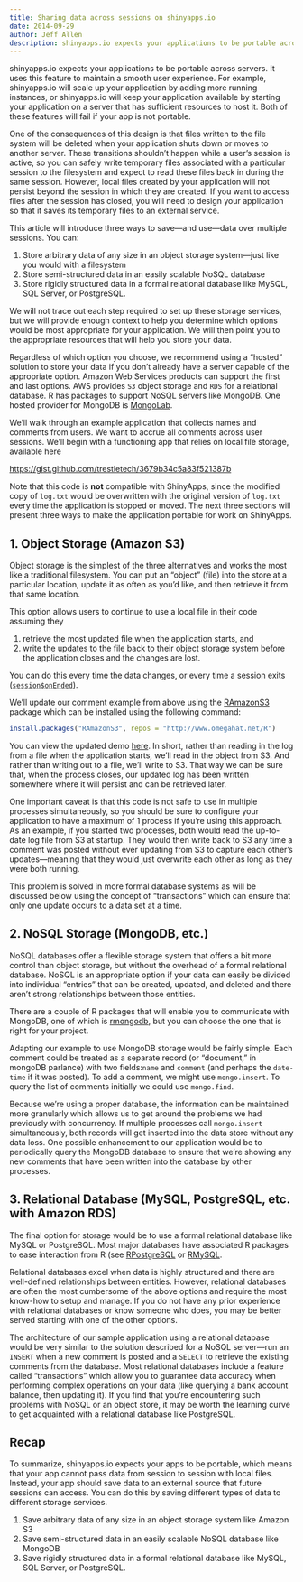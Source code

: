 ```yaml
---
title: Sharing data across sessions on shinyapps.io
date: 2014-09-29
author: Jeff Allen
description: shinyapps.io expects your applications to be portable across servers. It uses this feature to maintain a smooth user experience. For example, shinyapps.io will scale up your application by adding more running instances, or shinyapps.io will keep your application available by starting your application on a server that has sufficient resources to host it. Both of these features will fail if your app is not portable.
---
```


shinyapps.io expects your applications to be portable across servers. It uses this feature to maintain a smooth user experience. For example, shinyapps.io will scale up your application by adding more running instances, or shinyapps.io will keep your application available by starting your application on a server that has sufficient resources to host it. Both of these features will fail if your app is not portable.

One of the consequences of this design is that files written to the file system will be deleted when your application shuts down or moves to another server. These transitions shouldn't happen while a user's session is active, so you can safely write temporary files associated with a particular session to the filesystem and expect to read these files back in during the same session. However, local files created by your application will not persist beyond the session in which they are created. If you want to access files after the session has closed, you will need to design your application so that it saves its temporary files to an external service.

This article will introduce three ways to save—and use—data over multiple sessions. You can: 

1. Store arbitrary data of any size in an object storage system—just like you would with a filesystem 
2. Store semi-structured data in an easily scalable NoSQL database
3. Store rigidly structured data in a formal relational database like MySQL, SQL Server, or PostgreSQL.

We will not trace out each step required to set up these storage services, but we will provide enough context to help you determine which options would be most appropriate for your application. We will then point you to the appropriate resources that will help you store your data. 

Regardless of which option you choose, we recommend using a "hosted" solution to store your data if you don't already have a server capable of the appropriate option. Amazon Web Services products can support the first and last options. AWS provides `S3` object storage and `RDS` for a relational database. R has packages to support NoSQL servers like MongoDB. One hosted provider for MongoDB is [MongoLab](https://www.mongolab.com/home).

We'll walk through an example application that collects names and comments from users. We want to accrue all comments across user sessions. We'll begin with a functioning app that relies on local file storage, available here

[https://gist.github.com/trestletech/3679b34c5a83f521387b](https://gist.github.com/trestletech/3679b34c5a83f521387b)

Note that this code is **not** compatible with ShinyApps, since the modified copy of `log.txt` would be overwritten with the original version of `log.txt` every time the application is stopped or moved. The next three sections will present three ways to make the application portable for work on ShinyApps.

## 1. Object Storage (Amazon S3)

Object storage is the simplest of the three alternatives and works the most like a traditional filesystem. You can put an "object" (file) into the store at a particular location, update it as often as you'd like, and then retrieve it from that same location. 

This option allows users to continue to use a local file in their code assuming they 

1. retrieve the most updated file when the application starts, and 
2. write the updates to the file back to their object storage system before the application closes and the changes are lost.

You can do this every time the data changes, or every time a session exits ([`session$onEnded`](https://shiny.posit.co/reference/shiny/latest/session.html)).

We'll update our comment example from above using the [RAmazonS3](http://www.omegahat.net/RAmazonS3/) package which can be installed using the following command:

````r
install.packages("RAmazonS3", repos = "http://www.omegahat.net/R")
````

You can view the updated demo [here](https://gist.github.com/trestletech/3679b34c5a83f521387b/c3c02c0f613d138f1301a330fdbd8d4aeca37060). In short, rather than reading in the log from a file when the application starts, we'll read in the object from S3. And rather than writing out to a file, we'll write to S3. That way we can be sure that, when the process closes, our updated log has been written somewhere where it will persist and can be retrieved later.

One important caveat is that this code is not safe to use in multiple processes simultaneously, so you should be sure to configure your application to have a maximum of 1 process if you're using this approach. As an example, if you started two processes, both would read the up-to-date log file from S3 at startup. They would then write back to S3 any time a comment was posted without ever updating from S3 to capture each other's updates—meaning that they would just overwrite each other as long as they were both running.

This problem is solved in more formal database systems as will be discussed below using the concept of "transactions" which can ensure that only one update occurs to a data set at a time.

## 2. NoSQL Storage (MongoDB, etc.)

NoSQL databases offer a flexible storage system that offers a bit more control than object storage, but without the overhead of a formal relational database. NoSQL is an appropriate option if your data can easily be divided into individual "entries" that can be created, updated, and deleted and there aren't strong relationships between those entities. 

There are a couple of R packages that will enable you to communicate with MongoDB, one of which is [rmongodb](https://github.com/mongosoup/rmongodb), but you can choose the one that is right for your project. 

Adapting our example to use MongoDB storage would be fairly simple. Each comment could be treated as a separate record (or "document," in mongoDB parlance) with two fields:`name` and `comment` (and perhaps the `date-time` if it was posted). To add a comment, we might use `mongo.insert`. To query the list of comments initially we could use `mongo.find`.

Because we're using a proper database, the information can be maintained more granularly which allows us to get around the problems we had previously with concurrency. If multiple processes call `mongo.insert` simultaneously, both records will get inserted into the data store without any data loss. One possible enhancement to our application would be to periodically query the MongoDB database to ensure that we're showing any new comments that have been written into the database by other processes.

## 3. Relational Database (MySQL, PostgreSQL, etc. with Amazon RDS)

The final option for storage would be to use a formal relational database like MySQL or PostgreSQL. Most major databases have associated R packages to ease interaction from R (see [RPostgreSQL](https://code.google.com/p/rpostgresql/) or [RMySQL](http://biostat.mc.vanderbilt.edu/wiki/Main/RMySQL).

Relational databases excel when data is highly structured and there are well-defined relationships between entities. However, relational databases are often the most cumbersome of the above options and require the most know-how to setup and manage. If you do not have any prior experience with relational databases or know someone who does, you may be better served starting with one of the other options.

The architecture of our sample application using a relational database would be very similar to the solution described for a NoSQL server—run an `INSERT` when a new comment is posted and a `SELECT` to retrieve the existing comments from the database. Most relational databases include a feature called "transactions" which allow you to guarantee data accuracy when performing complex operations on your data (like querying a bank account balance, then updating it). If you find that you're encountering such problems with NoSQL or an object store, it may be worth the learning curve to get acquainted with a relational database like PostgreSQL.

## Recap

To summarize, shinyapps.io expects your apps to be portable, which means that your app cannot pass data from session to session with local files. Instead, your app should save data to an external source that future sessions can access. You can do this by saving different types of data to different storage services.

1. Save arbitrary data of any size in an object storage system like Amazon S3 
2. Save semi-structured data in an easily scalable NoSQL database like MongoDB
3. Save rigidly structured data in a formal relational database like MySQL, SQL Server, or PostgreSQL.